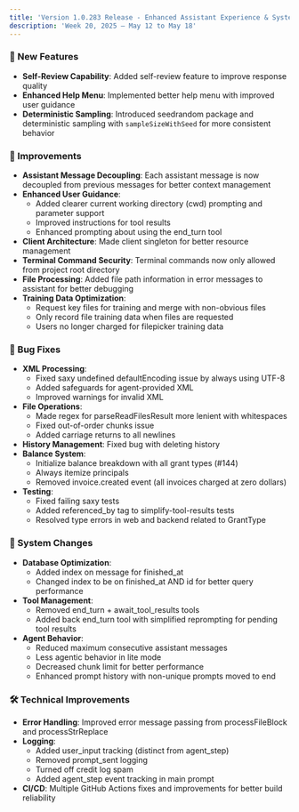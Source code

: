 ```yaml
---
title: 'Version 1.0.283 Release - Enhanced Assistant Experience & System Stability'
description: 'Week 20, 2025 — May 12 to May 18'
---
```


### 🚀 New Features

- **Self-Review Capability**: Added self-review feature to improve response quality
- **Enhanced Help Menu**: Implemented better help menu with improved user guidance
- **Deterministic Sampling**: Introduced seedrandom package and deterministic sampling with `sampleSizeWithSeed` for more consistent behavior

### 🔧 Improvements

- **Assistant Message Decoupling**: Each assistant message is now decoupled from previous messages for better context management
- **Enhanced User Guidance**:
  - Added clearer current working directory (cwd) prompting and parameter support
  - Improved instructions for tool results
  - Enhanced prompting about using the end_turn tool
- **Client Architecture**: Made client singleton for better resource management
- **Terminal Command Security**: Terminal commands now only allowed from project root directory
- **File Processing**: Added file path information in error messages to assistant for better debugging
- **Training Data Optimization**:
  - Request key files for training and merge with non-obvious files
  - Only record file training data when files are requested
  - Users no longer charged for filepicker training data

### 🐛 Bug Fixes

- **XML Processing**:
  - Fixed saxy undefined defaultEncoding issue by always using UTF-8
  - Added safeguards for agent-provided XML
  - Improved warnings for invalid XML
- **File Operations**:
  - Made regex for parseReadFilesResult more lenient with whitespaces
  - Fixed out-of-order chunks issue
  - Added carriage returns to all newlines
- **History Management**: Fixed bug with deleting history
- **Balance System**:
  - Initialize balance breakdown with all grant types (#144)
  - Always itemize principals
  - Removed invoice.created event (all invoices charged at zero dollars)
- **Testing**:
  - Fixed failing saxy tests
  - Added referenced_by tag to simplify-tool-results tests
  - Resolved type errors in web and backend related to GrantType

### 🔄 System Changes

- **Database Optimization**:
  - Added index on message for finished_at
  - Changed index to be on finished_at AND id for better query performance
- **Tool Management**:
  - Removed end_turn + await_tool_results tools
  - Added back end_turn tool with simplified reprompting for pending tool results
- **Agent Behavior**:
  - Reduced maximum consecutive assistant messages
  - Less agentic behavior in lite mode
  - Decreased chunk limit for better performance
  - Enhanced prompt history with non-unique prompts moved to end

### 🛠️ Technical Improvements

- **Error Handling**: Improved error message passing from processFileBlock and processStrReplace
- **Logging**:
  - Added user_input tracking (distinct from agent_step)
  - Removed prompt_sent logging
  - Turned off credit log spam
  - Added agent_step event tracking in main prompt
- **CI/CD**: Multiple GitHub Actions fixes and improvements for better build reliability
